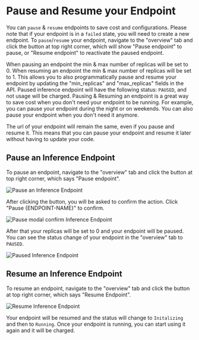 # Pause and Resume your Endpoint

You can `pause` & `resume` endpoints to save cost and configurations. Please note that if your endpoint is in a `failed` state, you will need to create a new endpoint. To `pause`/`resume` your endpoint, navigate to the "overview" tab and click the button at top right corner, which will show "Pause endpoint" to pause, or "Resume endpoint" to reactivate the paused endpoint.

When pausing an endpoint the min & max number of replicas will be set to 0. When resuming an endpoint the min & max number of replicas will be set to 1. This allows you to also programmatically pause and resume your endpoint by updating the "min_replicas" and "max_replicas" fields in the API.
Paused inference endpoint will have the following status: `PAUSED`, and not usage will be charged. Pausing & Resuming an endpoint is a great way to save cost when you don't need your endpoint to be running. For example, you can pause your endpoint during the night or on weekends. You can also pause your endpoint when you don't need it anymore.

The url of your endpoint will remain the same, even if you pause and resume it. This means that you can pause your endpoint and resume it later without having to update your code.

## Pause an Inference Endpoint

To pause an endpoint, navigate to the "overview" tab and click the button at top right corner, which says "Pause endpoint".

<img
  src="https://raw.githubusercontent.com/huggingface/hf-endpoints-documentation/main/assets/pause_endpoint.png"
  alt="Pause an Inference Endpoint"
/>

After clicking the button, you will be asked to confirm the action. Click "Pause {ENDPOINT-NAME}" to confirm.

<img
  src="https://raw.githubusercontent.com/huggingface/hf-endpoints-documentation/main/assets/pause_endpoint_confirm.png"
  alt="Pause modal confirm Inference Endpoint"
/>

After that your replicas will be set to 0 and your endpoint will be paused. You can see the status change of your endpoint in the "overview" tab to `PAUSED`.

<img
  src="https://raw.githubusercontent.com/huggingface/hf-endpoints-documentation/main/assets/paused_endpoint.png"
  alt="Paused Inference Endpoint"
/>

## Resume an Inference Endpoint

To resume an endpoint, navigate to the "overview" tab and click the button at top right corner, which says "Resume Endpoint".

<img
  src="https://raw.githubusercontent.com/huggingface/hf-endpoints-documentation/main/assets/resume_endpoint.png"
  alt="Resume Inference Endpoint"
/>

Your endpoint will be resumed and the status will change to `Initalizing` and then to `Running`. Once your endpoint is running, you can start using it again and it will be charged.
